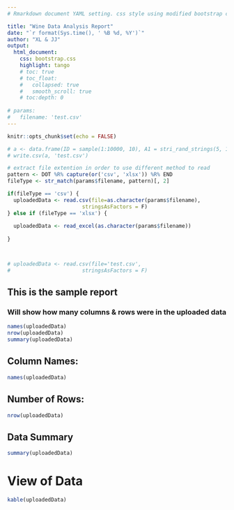 ```yaml
---
# Rmarkdown document YAML setting. css style using modified bootstrap css file.

title: "Wine Data Analysis Report"
date: "`r format(Sys.time(), ' %B %d, %Y')`"
author: "XL & JJ"
output: 
  html_document:
    css: bootstrap.css
    highlight: tango
    # toc: true
    # toc_float:
    #   collapsed: true
    #   smooth_scroll: true
    # toc:depth: 0
    
# params:
#   filename: 'test.csv'
---
```


```r
knitr::opts_chunk$set(echo = FALSE)

# a <- data.frame(ID = sample(1:10000, 10), A1 = stri_rand_strings(5, 10, '[A-Z]'), B1 = sample(seq(as.Date('1999/01/01'), as.Date('2000/01/01'), by="day"), 10))
# write.csv(a, 'test.csv')

# extract file extention in order to use different method to read
pattern <- DOT %R% capture(or('csv', 'xlsx')) %R% END
fileType <- str_match(params$filename, pattern)[, 2]

if(fileType == 'csv') {
  uploadedData <- read.csv(file=as.character(params$filename),
                        stringsAsFactors = F)
} else if (fileType == 'xlsx') {
  
  uploadedData <- read_excel(as.character(params$filename))
  
}



# uploadedData <- read.csv(file='test.csv',
#                       stringsAsFactors = F)
```

## This is the sample report
### Will show how many columns & rows were in the uploaded data

```r
names(uploadedData)
nrow(uploadedData)
summary(uploadedData)
```
## Column Names:
```r
names(uploadedData)

```

## Number of Rows:
```r
nrow(uploadedData)
```

## Data Summary
```r
summary(uploadedData)
```

# View of Data
```r
kable(uploadedData)
```




